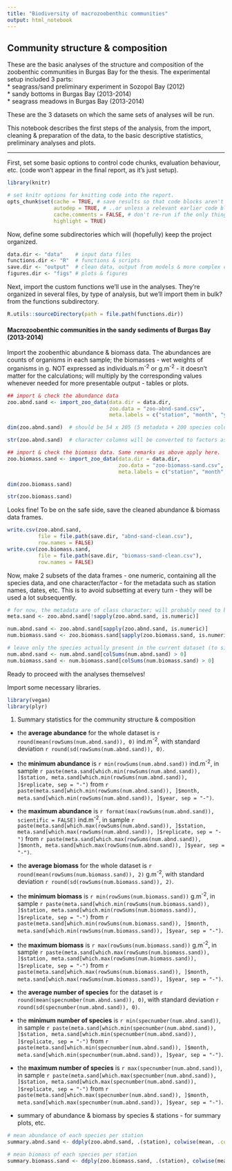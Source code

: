 ```yaml
---
title: "Biodiversity of macrozoobenthic communities"
output: html_notebook
---
```


## Community structure & composition
These are the basic analyses of the structure and composition of the zoobenthic communities in Burgas Bay for the thesis. The experimental setup included 3 parts:  
 * seagrass/sand preliminary experiment in Sozopol Bay (2012)   
 * sandy bottoms in Burgas Bay (2013-2014)  
 * seagrass meadows in Burgas Bay (2013-2014)     

These are the 3 datasets on which the same sets of analyses will be run.

This notebook describes the first steps of the analysis, from the import, cleaning & preparation of the data, to the basic descriptive statistics, preliminary analyses and plots.

---

First, set some basic options to control code chunks, evaluation behaviour, etc. (code won't appear in the final report, as it's just setup).
```r
library(knitr)

# set knitr options for knitting code into the report.
opts_chunk$set(cache = TRUE, # save results so that code blocks aren't re-run unless code changes
               autodep = TRUE, # ..or unless a relevant earlier code block changed
               cache.comments = FALSE, # don't re-run if the only thing that changed was the comments
               highlight = TRUE)

```

Now, define some subdirectories which will (hopefully) keep the project organized.
```r
data.dir <- "data"    # input data files
functions.dir <- "R"  # functions & scripts
save.dir <- "output"  # clean data, output from models & more complex calculations
figures.dir <- "figs" # plots & figures 
```
Next, import the custom functions we'll use in the analyses. They're organized in several files, by type of analysis, but we'll import them in bulk? from the functions subdirectory.
```r
R.utils::sourceDirectory(path = file.path(functions.dir))
```

#### Macrozoobenthic communities in the sandy sediments of Burgas Bay (2013-2014)
Import the zoobenthic abundance & biomass data. 
The abundances are counts of organisms in each sample; the biomasses - wet weights of organisms in g. NOT expressed as individuals.m^-2^ or g.m^-2^ - it doesn't matter for the calculations; will multiply by the corresponding values whenever needed for more presentable output - tables or plots.
```r
## import & check the abundance data
zoo.abnd.sand <- import_zoo_data(data.dir = data.dir, 
                                 zoo.data = "zoo-abnd-sand.csv", 
                                 meta.labels = c("station", "month", "year", "habitat", "replicate"))

dim(zoo.abnd.sand)  # should be 54 x 205 (5 metadata + 200 species columns)
```

```r
str(zoo.abnd.sand)  # character columns will be converted to factors as/if needed later
```

```r
## import & check the biomass data. Same remarks as above apply here.
zoo.biomass.sand <- import_zoo_data(data.dir = data.dir,
                                    zoo.data = "zoo-biomass-sand.csv",
                                    meta.labels = c("station", "month", "year", "habitat", "replicate"))

dim(zoo.biomass.sand)
```

```r
str(zoo.biomass.sand)
```

Looks fine! To be on the safe side, save the cleaned abundance & biomass data frames.
```r
write.csv(zoo.abnd.sand, 
          file = file.path(save.dir, "abnd-sand-clean.csv"), 
          row.names = FALSE)
write.csv(zoo.biomass.sand, 
          file = file.path(save.dir, "biomass-sand-clean.csv"), 
          row.names = FALSE)
```

Now, make 2 subsets of the data frames - one numeric, containing all the species data, and one character/factor - for the metadata such as station names, dates, etc. This is to avoid subsetting at every turn - they will be used a lot subsequently.
```r
# for now, the metadata are of class character; will probably need to be converted to factor later.  
meta.sand <- zoo.abnd.sand[!sapply(zoo.abnd.sand, is.numeric)]

num.abnd.sand <- zoo.abnd.sand[sapply(zoo.abnd.sand, is.numeric)]
num.biomass.sand <- zoo.biomass.sand[sapply(zoo.biomass.sand, is.numeric)]

# leave only the species actually present in the current dataset (to simplify later analyses)
num.abnd.sand <- num.abnd.sand[colSums(num.abnd.sand) > 0] 
num.biomass.sand <- num.biomass.sand[colSums(num.biomass.sand) > 0]
```
Ready to proceed with the analyses themselves! 

Import some necessary libraries.
```r
library(vegan)
library(plyr)
```

1. Summary statistics for the community structure & composition
  + the **average abundance** for the whole dataset is `r round(mean(rowSums(num.abnd.sand)), 0)` ind.m^-2^, with standard deviation `r round(sd(rowSums(num.abnd.sand)), 0)`.
  + the **minimum abundance** is `r min(rowSums(num.abnd.sand))` ind.m^-2^, in sample `r paste(meta.sand[which.min(rowSums(num.abnd.sand)), ]$station, meta.sand[which.min(rowSums(num.abnd.sand)), ]$replicate, sep = "-")` from `r paste(meta.sand[which.min(rowSums(num.abnd.sand)), ]$month, meta.sand[which.min(rowSums(num.abnd.sand)), ]$year, sep = "-")`.
  + the **maximum abundance** is `r format(max(rowSums(num.abnd.sand)), scientific = FALSE)` ind.m^-2^, in sample `r paste(meta.sand[which.max(rowSums(num.abnd.sand)), ]$station, meta.sand[which.max(rowSums(num.abnd.sand)), ]$replicate, sep = "-")` from `r paste(meta.sand[which.max(rowSums(num.abnd.sand)), ]$month, meta.sand[which.max(rowSums(num.abnd.sand)), ]$year, sep = "-")`.
  
  + the **average biomass** for the whole dataset is `r round(mean(rowSums(num.biomass.sand)), 2)` g.m^-2^, with standard deviation `r round(sd(rowSums(num.biomass.sand)), 2)`.
  + the **minimum biomass** is `r min(rowSums(num.biomass.sand))` g.m^-2^, in sample `r paste(meta.sand[which.min(rowSums(num.biomass.sand)), ]$station, meta.sand[which.min(rowSums(num.biomass.sand)), ]$replicate, sep = "-")` from `r paste(meta.sand[which.min(rowSums(num.biomass.sand)), ]$month, meta.sand[which.min(rowSums(num.biomass.sand)), ]$year, sep = "-")`.
  + the **maximum biomass** is `r max(rowSums(num.biomass.sand))` g.m^-2^, in sample `r paste(meta.sand[which.max(rowSums(num.biomass.sand)), ]$station, meta.sand[which.max(rowSums(num.biomass.sand)), ]$replicate, sep = "-")` from `r paste(meta.sand[which.max(rowSums(num.biomass.sand)), ]$month, meta.sand[which.max(rowSums(num.biomass.sand)), ]$year, sep = "-")`.
  
  + the **average number of species** for the dataset is `r round(mean(specnumber(num.abnd.sand)), 0)`, with standard deviation `r round(sd(specnumber(num.abnd.sand)), 0)`.
  + the **minimum number of species** is `r min(specnumber(num.abnd.sand))`, in sample `r paste(meta.sand[which.min(specnumber(num.abnd.sand)), ]$station, meta.sand[which.min(specnumber(num.abnd.sand)), ]$replicate, sep = "-")` from `r paste(meta.sand[which.min(specnumber(num.abnd.sand)), ]$month, meta.sand[which.min(specnumber(num.abnd.sand)), ]$year, sep = "-")`. 
  + the **maximum number of species** is `r max(specnumber(num.abnd.sand))`, in sample `r paste(meta.sand[which.max(specnumber(num.abnd.sand)), ]$station, meta.sand[which.max(specnumber(num.abnd.sand)), ]$replicate, sep = "-")` from `r paste(meta.sand[which.max(specnumber(num.abnd.sand)), ]$month, meta.sand[which.max(specnumber(num.abnd.sand)), ]$year, sep = "-")`.

  + summary of abundance & biomass by species & stations - for summary plots, etc.
```r
# mean abundance of each species per station
summary.abnd.sand <- ddply(zoo.abnd.sand, .(station), colwise(mean, .cols = is.numeric))

# mean biomass of each species per station
summary.biomass.sand <- ddply(zoo.biomass.sand, .(station), colwise(mean, .cols = is.numeric))
```
